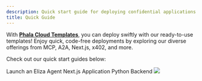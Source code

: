 ```yaml
---
description: Quick start guide for deploying confidential applications on Phala Cloud.
title: Quick Guide
---
```


With [**Phala Cloud Templates**](https://cloud.phala.network/templates), you can deploy swiftly with our ready-to-use templates! Enjoy quick, code-free deployments by exploring our diverse offerings from MCP, A2A, Next.js, x402, and more.

Check out our quick start guides below:

<Columns cols={3}>
  <Card
    img="/images/elizaos.png"
    href="/phala-cloud/getting-started/explore-templates/launch-an-eliza-agent"
  >
    Launch an Eliza Agent
  </Card>
  <Card
    img="/images/nextjs-starter.png"
    href="/phala-cloud/getting-started/explore-templates/start-from-template#next.js-template"
  >
    Next.js Application
  </Card>
  <Card
    img="/images/python-starter.png"
    href="/phala-cloud/getting-started/explore-templates/start-from-template#python-template"
  >
    Python Backend
  </Card>
</Columns>

<Frame>
  <img src="/images/phala-cloud-template.png" />
</Frame>
